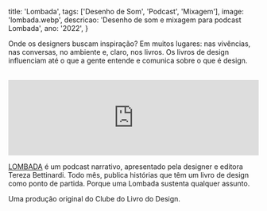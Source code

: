  title: 'Lombada',
  tags: ['Desenho de Som', 'Podcast', 'Mixagem'],
  image: 'lombada.webp',
  descricao: 'Desenho de som e mixagem para podcast Lombada',
  ano: '2022',
}

Onde os designers buscam inspiração? Em muitos lugares: nas vivências, nas conversas, no ambiente e, claro, nos livros. Os livros de design influenciam até o que a gente entende e comunica sobre o que é design.

<br />

 <iframe
    data-testid="embed-iframe"
    style={{ borderRadius: '12px' }}
    src="https://open.spotify.com/embed/episode/3oYDwufa7hnqxQTU8LLzat?utm_source=generator"
    width="100%"
    height="152"
    frameBorder="0"
    allowFullScreen
    allow="autoplay; clipboard-write; encrypted-media; fullscreen; picture-in-picture"
    loading="lazy"
  ></iframe>

<br />

[LOMBADA](https://www.instagram.com/clubedolivrodesign/) é um podcast narrativo, apresentado pela designer e editora Tereza Bettinardi. Todo mês, publica histórias que têm um livro de design como ponto de partida. Porque uma Lombada sustenta qualquer assunto.

Uma produção original do Clube do Livro do Design.
